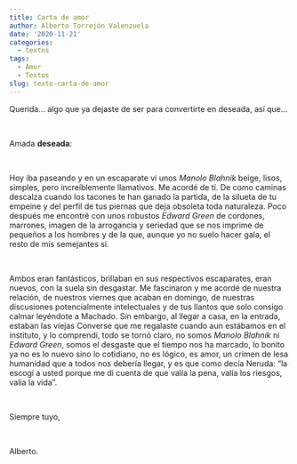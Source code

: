 ```yaml
---
title: Carta de amor
author: Alberto Torrejón Valenzuela
date: '2020-11-21'
categories:
  - textos
tags:
  - Amor
  - Textos
slug: texto-carta-de-amor
---
```


<div class="just"> Querida... algo que ya dejaste de ser para convertirte en deseada, así que... </div>

<br>

<div class="just"> Amada **deseada**: </div>

<br>

<div class="just"> Hoy iba paseando y en un escaparate vi unos *Manolo Blahnik* beige, lisos, simples, pero increíblemente llamativos. Me acordé de tí. De como caminas descalza cuando los tacones te han ganado la partida, de la silueta de tu empeine y del perfil de tus piernas que deja obsoleta toda naturaleza. Poco después me encontré con unos robustos *Edward Green* de cordones, marrones, imagen de la arrogancia y seriedad que se nos imprime de pequeños a los hombres y de la que, aunque yo no suelo hacer gala, el resto de mis semejantes sí. </div>

<br>

<div class="just"> Ambos eran fantásticos, brillaban en sus respectivos escaparates, eran nuevos, con la suela sin desgastar. Me fascinaron y me acordé de nuestra relación, de nuestros viernes que acaban en domingo, de nuestras discusiones potencialmente intelectuales y de tus llantos que solo consigo calmar leyéndote a Machado. Sin embargo, al llegar a casa, en la entrada, estaban las viejas Converse que me regalaste cuando aun estábamos en el instituto, y lo comprendí, todo se tornó claro, no somos *Manolo Blahnik* ni *Edward Green*, somos el desgaste que el tiempo nos ha marcado, lo bonito ya no es lo nuevo sino lo cotidiano, no es lógico, es amor, un crimen de lesa humanidad que a todos nos debería llegar, y es que como decía Neruda: “la escogí a usted porque me di cuenta de que valía la pena, valía los riesgos, valía la vida”. </div>

<br>

<div class="just"> Siempre tuyo, </div>

<br>

<div class="just"> Alberto. </div>

<br>
